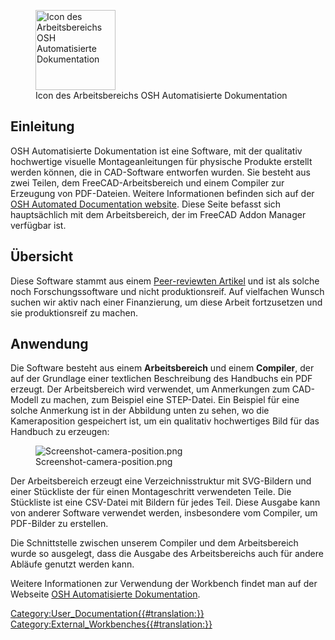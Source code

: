 <languages/>

[[File:Icon-osh-autodoc.svg|thumb|128px|Icon des Arbeitsbereichs OSH Automatisierte Dokumentation]]

<span id="Introduction"></span>
== Einleitung ==

OSH Automatisierte Dokumentation ist eine Software, mit der qualitativ hochwertige visuelle Montageanleitungen für physische Produkte erstellt werden können, die in CAD-Software entworfen wurden. Sie besteht aus zwei Teilen, dem FreeCAD-Arbeitsbereich und einem Compiler zur Erzeugung von PDF-Dateien. Weitere Informationen befinden sich auf der [https://osh-autodoc.org OSH Automated Documentation website]. Diese Seite befasst sich hauptsächlich mit dem Arbeitsbereich, der im FreeCAD Addon Manager verfügbar ist.

<span id="Overview"></span>
== Übersicht ==

Diese Software stammt aus einem [https://openhardware.metajnl.com/articles/10.5334/joh.56 Peer-reviewten Artikel] und ist als solche noch Forschungssoftware und nicht produktionsreif. Auf vielfachen Wunsch suchen wir aktiv nach einer Finanzierung, um diese Arbeit fortzusetzen und sie produktionsreif zu machen.

<span id="Usage"></span>
== Anwendung ==

Die Software besteht aus einem '''Arbeitsbereich''' und einem '''Compiler''', der auf der Grundlage einer textlichen Beschreibung des Handbuchs ein PDF erzeugt. Der Arbeitsbereich wird verwendet, um Anmerkungen zum CAD-Modell zu machen, zum Beispiel eine STEP-Datei. Ein Beispiel für eine solche Anmerkung ist in der Abbildung unten zu sehen, wo die Kameraposition gespeichert ist, um ein qualitativ hochwertiges Bild für das Handbuch zu erzeugen:

[[File:Screenshot-camera-position.png|thumb|left]]

Der Arbeitsbereich erzeugt eine Verzeichnisstruktur mit SVG-Bildern und einer Stückliste der für einen Montageschritt verwendeten Teile. Die Stückliste ist eine CSV-Datei mit Bildern für jedes Teil. Diese Ausgabe kann von anderer Software verwendet werden, insbesondere vom Compiler, um PDF-Bilder zu erstellen.

Die Schnittstelle zwischen unserem Compiler und dem Arbeitsbereich wurde so ausgelegt, dass die Ausgabe des Arbeitsbereichs auch für andere Abläufe genutzt werden kann.

Weitere Informationen zur Verwendung der Workbench findet man auf der Webseite [https://osh-autodoc.org OSH Automatisierte Dokumentation].


[[Category:User_Documentation{{#translation:}}]]
[[Category:External_Workbenches{{#translation:}}]]